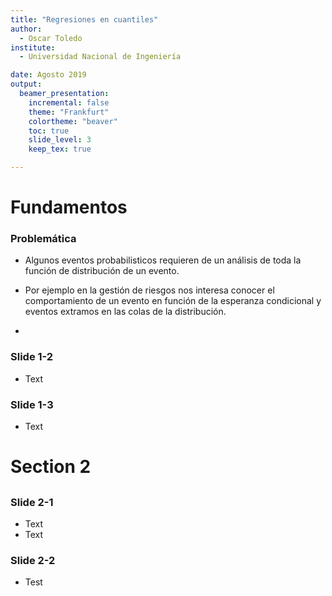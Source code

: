 ---
title: "Regresiones en cuantiles"  
author:   
  - Oscar Toledo  
institute:   
  - Universidad Nacional de Ingeniería   

date: Agosto 2019  
output:   
  beamer_presentation:  
    incremental: false  
    theme: "Frankfurt"  
    colortheme: "beaver"  
    toc: true   
    slide_level: 3
    keep_tex: true

---

# Fundamentos


### Problemática

- Algunos eventos probabilisticos requieren de un análisis de toda la función de distribución de un evento.

- Por ejemplo en la gestión de riesgos nos interesa conocer el comportamiento de un evento en función de la esperanza condicional y eventos extramos en las colas de la distribución.

- 

### Slide 1-2

- Text

### Slide 1-3

- Text

# Section 2
##

### Slide 2-1

- Text
- Text

### Slide 2-2

- Test